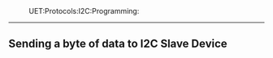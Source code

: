 :UET:Protocols:I2C:Programming:
----
== Sending a byte of data to I2C Slave Device ==

    {{local:img/UET_protocols_I2C_Programming_sending_data_to_slave_p1.png}}
    {{local:img/UET_protocols_I2C_Programming_sending_data_to_slave_p2.png}}
